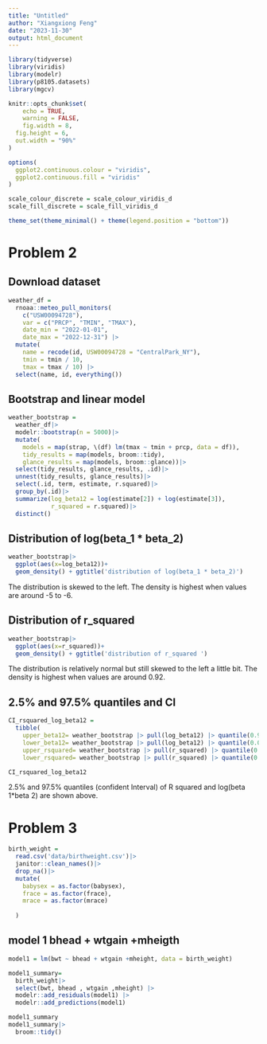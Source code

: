 ```yaml
---
title: "Untitled"
author: "Xiangxiong Feng"
date: "2023-11-30"
output: html_document
---
```


```r
library(tidyverse)
library(viridis)
library(modelr)
library(p8105.datasets)
library(mgcv)

knitr::opts_chunk$set(
	echo = TRUE,
	warning = FALSE,
	fig.width = 8, 
  fig.height = 6,
  out.width = "90%"
)

options(
  ggplot2.continuous.colour = "viridis",
  ggplot2.continuous.fill = "viridis"
)

scale_colour_discrete = scale_colour_viridis_d
scale_fill_discrete = scale_fill_viridis_d

theme_set(theme_minimal() + theme(legend.position = "bottom"))


```

# Problem 2 

## Download dataset

```r
weather_df = 
  rnoaa::meteo_pull_monitors(
    c("USW00094728"),
    var = c("PRCP", "TMIN", "TMAX"), 
    date_min = "2022-01-01",
    date_max = "2022-12-31") |>
  mutate(
    name = recode(id, USW00094728 = "CentralPark_NY"),
    tmin = tmin / 10,
    tmax = tmax / 10) |>
  select(name, id, everything())
```

## Bootstrap and linear model

```r
weather_bootstrap =
  weather_df|>
  modelr::bootstrap(n = 5000)|>
  mutate(
    models = map(strap, \(df) lm(tmax ~ tmin + prcp, data = df)),
    tidy_results = map(models, broom::tidy),
    glance_results = map(models, broom::glance))|>
  select(tidy_results, glance_results, .id)|>
  unnest(tidy_results, glance_results)|>
  select(.id, term, estimate, r.squared)|>
  group_by(.id)|>
  summarize(log_beta12 = log(estimate[2]) + log(estimate[3]),
            r_squared = r.squared)|>
  distinct()

```


## Distribution of log(beta_1 * beta_2)

```r
weather_bootstrap|>
  ggplot(aes(x=log_beta12))+
  geom_density() + ggtitle('distribution of log(beta_1 * beta_2)')
```



The distribution is skewed to the left. The density is highest when values are around 
-5 to -6.



## Distribution of r_squared

```r
weather_bootstrap|>
  ggplot(aes(x=r_squared))+
  geom_density() + ggtitle('distribution of r_squared ')
```


The distribution is relatively normal but still skewed to the left a little bit. The density is highest when values are around 0.92.


## 2.5% and 97.5% quantiles and CI


```r
CI_rsquared_log_beta12 =
  tibble(
    upper_beta12= weather_bootstrap |> pull(log_beta12) |> quantile(0.975, na.rm = TRUE),
    lower_beta12= weather_bootstrap |> pull(log_beta12) |> quantile(0.025, na.rm = TRUE),
    upper_rsquared= weather_bootstrap |> pull(r_squared) |> quantile(0.975, na.rm = TRUE),
    lower_rsquared= weather_bootstrap |> pull(r_squared) |> quantile(0.025, na.rm = TRUE))

CI_rsquared_log_beta12
```

2.5% and 97.5% quantiles (confident Interval) of R squared and log(beta 1*beta 2) are shown above.






# Problem 3


```r
birth_weight = 
  read.csv('data/birthweight.csv')|>
  janitor::clean_names()|>
  drop_na()|>
  mutate(
    babysex = as.factor(babysex),
    frace = as.factor(frace),
    mrace = as.factor(mrace)
    
  )
```


## model 1 bhead + wtgain +mheigth

```r
model1 = lm(bwt ~ bhead + wtgain +mheight, data = birth_weight)

model1_summary=
  birth_weight|>
  select(bwt, bhead , wtgain ,mheight) |>
  modelr::add_residuals(model1) |> 
  modelr::add_predictions(model1)

model1_summary
model1_summary|>
  broom::tidy()
  
```



